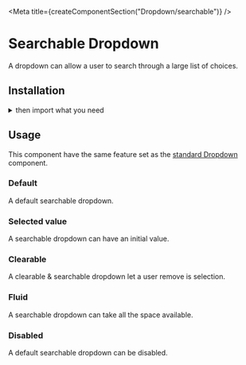 
<Meta title={createComponentSection("Dropdown/searchable")} />

<Anchor storyId="components-dropdown-searchable--default-story" />

<SemanticLink docPath="/modules/dropdown" />

# Searchable Dropdown

A dropdown can allow a user to search through a large list of choices.

## Installation

<PackageInstallation />

<details><summary >then import what you need</summary>

```javascript
    import { Dropdown } from "semantic-ui-react";
```
</details>

## Usage

<Warning>
    This component have the same feature set as the <a href="/?path=/docs/components-dropdown-standard--default-story">standard Dropdown</a> component.
</Warning>

### Default

A default searchable dropdown.

<Preview>
    <Story name="default">
        <Dropdown
            placeholder="Select language"
            selection
            search
            options={[
                {
                    "key": "Arabic",
                    "text": "Arabic",
                    "value": "Arabic"
                },
                {
                    "key": "Chinese",
                    "text": "Chinese",
                    "value": "Chinese"
                },
                {
                    "key": "Danish",
                    "text": "Danish",
                    "value": "Danish"
                },
                {
                    "key": "Dutch",
                    "text": "Dutch",
                    "value": "Dutch"
                },
                {
                    "key": "English",
                    "text": "English",
                    "value": "English"
                },
                {
                    "key": "French",
                    "text": "French",
                    "value": "French"
                },
                {
                    "key": "German",
                    "text": "German",
                    "value": "German"
                },
                {
                    "key": "Greek",
                    "text": "Greek",
                    "value": "Greek"
                },
                {
                    "key": "Hungarian",
                    "text": "Hungarian",
                    "value": "Hungarian"
                },
                {
                    "key": "Italian",
                    "text": "Italian",
                    "value": "Italian"
                },
                {
                    "key": "Japanese",
                    "text": "Japanese",
                    "value": "Japanese"
                },
                {
                    "key": "Korean",
                    "text": "Korean",
                    "value": "Korean"
                },
                {
                    "key": "Lithuanian",
                    "text": "Lithuanian",
                    "value": "Lithuanian"
                },
                {
                    "key": "Persian",
                    "text": "Persian",
                    "value": "Persian"
                },
                {
                    "key": "Polish",
                    "text": "Polish",
                    "value": "Polish"
                },
                {
                    "key": "Portuguese",
                    "text": "Portuguese",
                    "value": "Portuguese"
                },
                {
                    "key": "Russian",
                    "text": "Russian",
                    "value": "Russian"
                },
                {
                    "key": "Spanish",
                    "text": "Spanish",
                    "value": "Spanish"
                },
                {
                    "key": "Swedish",
                    "text": "Swedish",
                    "value": "Swedish"
                },
                {
                    "key": "Turkish",
                    "text": "Turkish",
                    "value": "Turkish"
                },
                {
                    "key": "Vietnamese",
                    "text": "Vietnamese",
                    "value": "Vietnamese"
                }
            ]}
        />
    </Story>
</Preview>

### Selected value

A searchable dropdown can have an initial value.

<Preview>
    <Story name="selected value">
        <Dropdown
            placeholder="Select language"
            selection
            search
            defaultValue="Dutch"
            options={[
                {
                    "key": "Arabic",
                    "text": "Arabic",
                    "value": "Arabic"
                },
                {
                    "key": "Chinese",
                    "text": "Chinese",
                    "value": "Chinese"
                },
                {
                    "key": "Danish",
                    "text": "Danish",
                    "value": "Danish"
                },
                {
                    "key": "Dutch",
                    "text": "Dutch",
                    "value": "Dutch"
                },
                {
                    "key": "English",
                    "text": "English",
                    "value": "English"
                },
                {
                    "key": "French",
                    "text": "French",
                    "value": "French"
                },
                {
                    "key": "German",
                    "text": "German",
                    "value": "German"
                },
                {
                    "key": "Greek",
                    "text": "Greek",
                    "value": "Greek"
                },
                {
                    "key": "Hungarian",
                    "text": "Hungarian",
                    "value": "Hungarian"
                },
                {
                    "key": "Italian",
                    "text": "Italian",
                    "value": "Italian"
                },
                {
                    "key": "Japanese",
                    "text": "Japanese",
                    "value": "Japanese"
                },
                {
                    "key": "Korean",
                    "text": "Korean",
                    "value": "Korean"
                },
                {
                    "key": "Lithuanian",
                    "text": "Lithuanian",
                    "value": "Lithuanian"
                },
                {
                    "key": "Persian",
                    "text": "Persian",
                    "value": "Persian"
                },
                {
                    "key": "Polish",
                    "text": "Polish",
                    "value": "Polish"
                },
                {
                    "key": "Portuguese",
                    "text": "Portuguese",
                    "value": "Portuguese"
                },
                {
                    "key": "Russian",
                    "text": "Russian",
                    "value": "Russian"
                },
                {
                    "key": "Spanish",
                    "text": "Spanish",
                    "value": "Spanish"
                },
                {
                    "key": "Swedish",
                    "text": "Swedish",
                    "value": "Swedish"
                },
                {
                    "key": "Turkish",
                    "text": "Turkish",
                    "value": "Turkish"
                },
                {
                    "key": "Vietnamese",
                    "text": "Vietnamese",
                    "value": "Vietnamese"
                }
            ]}
        />
    </Story>
</Preview>

### Clearable

A clearable & searchable dropdown let a user remove is selection.

<Preview>
    <Story name="clearable">
        <Dropdown
            placeholder="Select language"
            selection
            search
            clearable
            options={[
                {
                    "key": "Arabic",
                    "text": "Arabic",
                    "value": "Arabic"
                },
                {
                    "key": "Chinese",
                    "text": "Chinese",
                    "value": "Chinese"
                },
                {
                    "key": "Danish",
                    "text": "Danish",
                    "value": "Danish"
                },
                {
                    "key": "Dutch",
                    "text": "Dutch",
                    "value": "Dutch"
                },
                {
                    "key": "English",
                    "text": "English",
                    "value": "English"
                },
                {
                    "key": "French",
                    "text": "French",
                    "value": "French"
                },
                {
                    "key": "German",
                    "text": "German",
                    "value": "German"
                },
                {
                    "key": "Greek",
                    "text": "Greek",
                    "value": "Greek"
                },
                {
                    "key": "Hungarian",
                    "text": "Hungarian",
                    "value": "Hungarian"
                },
                {
                    "key": "Italian",
                    "text": "Italian",
                    "value": "Italian"
                },
                {
                    "key": "Japanese",
                    "text": "Japanese",
                    "value": "Japanese"
                },
                {
                    "key": "Korean",
                    "text": "Korean",
                    "value": "Korean"
                },
                {
                    "key": "Lithuanian",
                    "text": "Lithuanian",
                    "value": "Lithuanian"
                },
                {
                    "key": "Persian",
                    "text": "Persian",
                    "value": "Persian"
                },
                {
                    "key": "Polish",
                    "text": "Polish",
                    "value": "Polish"
                },
                {
                    "key": "Portuguese",
                    "text": "Portuguese",
                    "value": "Portuguese"
                },
                {
                    "key": "Russian",
                    "text": "Russian",
                    "value": "Russian"
                },
                {
                    "key": "Spanish",
                    "text": "Spanish",
                    "value": "Spanish"
                },
                {
                    "key": "Swedish",
                    "text": "Swedish",
                    "value": "Swedish"
                },
                {
                    "key": "Turkish",
                    "text": "Turkish",
                    "value": "Turkish"
                },
                {
                    "key": "Vietnamese",
                    "text": "Vietnamese",
                    "value": "Vietnamese"
                }
            ]}
        />
    </Story>
</Preview>

### Fluid

A searchable dropdown can take all the space available.

<Preview>
    <Story name="fluid">
        <Dropdown
            placeholder="Select language"
            selection
            search
            fluid
            options={[
                {
                    "key": "Arabic",
                    "text": "Arabic",
                    "value": "Arabic"
                },
                {
                    "key": "Chinese",
                    "text": "Chinese",
                    "value": "Chinese"
                },
                {
                    "key": "Danish",
                    "text": "Danish",
                    "value": "Danish"
                },
                {
                    "key": "Dutch",
                    "text": "Dutch",
                    "value": "Dutch"
                },
                {
                    "key": "English",
                    "text": "English",
                    "value": "English"
                },
                {
                    "key": "French",
                    "text": "French",
                    "value": "French"
                },
                {
                    "key": "German",
                    "text": "German",
                    "value": "German"
                },
                {
                    "key": "Greek",
                    "text": "Greek",
                    "value": "Greek"
                },
                {
                    "key": "Hungarian",
                    "text": "Hungarian",
                    "value": "Hungarian"
                },
                {
                    "key": "Italian",
                    "text": "Italian",
                    "value": "Italian"
                },
                {
                    "key": "Japanese",
                    "text": "Japanese",
                    "value": "Japanese"
                },
                {
                    "key": "Korean",
                    "text": "Korean",
                    "value": "Korean"
                },
                {
                    "key": "Lithuanian",
                    "text": "Lithuanian",
                    "value": "Lithuanian"
                },
                {
                    "key": "Persian",
                    "text": "Persian",
                    "value": "Persian"
                },
                {
                    "key": "Polish",
                    "text": "Polish",
                    "value": "Polish"
                },
                {
                    "key": "Portuguese",
                    "text": "Portuguese",
                    "value": "Portuguese"
                },
                {
                    "key": "Russian",
                    "text": "Russian",
                    "value": "Russian"
                },
                {
                    "key": "Spanish",
                    "text": "Spanish",
                    "value": "Spanish"
                },
                {
                    "key": "Swedish",
                    "text": "Swedish",
                    "value": "Swedish"
                },
                {
                    "key": "Turkish",
                    "text": "Turkish",
                    "value": "Turkish"
                },
                {
                    "key": "Vietnamese",
                    "text": "Vietnamese",
                    "value": "Vietnamese"
                }
            ]}
        />
    </Story>
</Preview>

### Disabled

A default searchable dropdown can be disabled.

<Preview>
    <Story name="disabled">
        <Dropdown
            placeholder="Select language"
            selection
            search
            disabled
            options={[
                {
                    "key": "Arabic",
                    "text": "Arabic",
                    "value": "Arabic"
                },
                {
                    "key": "Chinese",
                    "text": "Chinese",
                    "value": "Chinese"
                },
                {
                    "key": "Danish",
                    "text": "Danish",
                    "value": "Danish"
                },
                {
                    "key": "Dutch",
                    "text": "Dutch",
                    "value": "Dutch"
                },
                {
                    "key": "English",
                    "text": "English",
                    "value": "English"
                },
                {
                    "key": "French",
                    "text": "French",
                    "value": "French"
                },
                {
                    "key": "German",
                    "text": "German",
                    "value": "German"
                },
                {
                    "key": "Greek",
                    "text": "Greek",
                    "value": "Greek"
                },
                {
                    "key": "Hungarian",
                    "text": "Hungarian",
                    "value": "Hungarian"
                },
                {
                    "key": "Italian",
                    "text": "Italian",
                    "value": "Italian"
                },
                {
                    "key": "Japanese",
                    "text": "Japanese",
                    "value": "Japanese"
                },
                {
                    "key": "Korean",
                    "text": "Korean",
                    "value": "Korean"
                },
                {
                    "key": "Lithuanian",
                    "text": "Lithuanian",
                    "value": "Lithuanian"
                },
                {
                    "key": "Persian",
                    "text": "Persian",
                    "value": "Persian"
                },
                {
                    "key": "Polish",
                    "text": "Polish",
                    "value": "Polish"
                },
                {
                    "key": "Portuguese",
                    "text": "Portuguese",
                    "value": "Portuguese"
                },
                {
                    "key": "Russian",
                    "text": "Russian",
                    "value": "Russian"
                },
                {
                    "key": "Spanish",
                    "text": "Spanish",
                    "value": "Spanish"
                },
                {
                    "key": "Swedish",
                    "text": "Swedish",
                    "value": "Swedish"
                },
                {
                    "key": "Turkish",
                    "text": "Turkish",
                    "value": "Turkish"
                },
                {
                    "key": "Vietnamese",
                    "text": "Vietnamese",
                    "value": "Vietnamese"
                }
            ]}
        />
    </Story>
</Preview>
